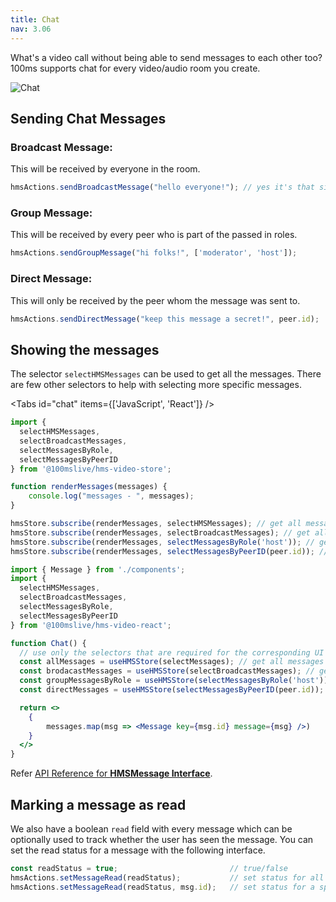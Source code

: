 ```yaml
---
title: Chat
nav: 3.06
---
```


What's a video call without being able to send messages to each other too? 100ms supports chat for every video/audio room you create.

![Chat](/guides/chat.png)

## Sending Chat Messages

### Broadcast Message:
This will be received by everyone in the room.

```js
hmsActions.sendBroadcastMessage("hello everyone!"); // yes it's that simple 😉
```

### Group Message:
This will be received by every peer who is part of the passed in roles.

```js
hmsActions.sendGroupMessage("hi folks!", ['moderator', 'host']);
```

### Direct Message:
This will only be received by the peer whom the message was sent to.

```js
hmsActions.sendDirectMessage("keep this message a secret!", peer.id);
```

## Showing the messages

The selector `selectHMSMessages` can be used to get all the messages. There are few other selectors to help with selecting
more specific messages.

<Tabs id="chat" items={['JavaScript', 'React']} />

<Tab id='chat-0'>

```js
import {
  selectHMSMessages,
  selectBroadcastMessages,
  selectMessagesByRole,
  selectMessagesByPeerID
} from '@100mslive/hms-video-store';

function renderMessages(messages) {
    console.log("messages - ", messages);
}

hmsStore.subscribe(renderMessages, selectHMSMessages); // get all messages
hmsStore.subscribe(renderMessages, selectBroadcastMessages); // get all broadcasted messages
hmsStore.subscribe(renderMessages, selectMessagesByRole('host')); // get conversation with the host role
hmsStore.subscribe(renderMessages, selectMessagesByPeerID(peer.id)); // get private conversation with peer
```

</Tab>

<Tab id='chat-1'>

```jsx
import { Message } from './components';
import {
  selectHMSMessages,
  selectBroadcastMessages,
  selectMessagesByRole,
  selectMessagesByPeerID
} from '@100mslive/hms-video-react';

function Chat() {
  // use only the selectors that are required for the corresponding UI
  const allMessages = useHMSStore(selectMessages); // get all messages
  const brodacastMessages = useHMSStore(selectBroadcastMessages); // get all broadcasted messages
  const groupMessagesByRole = useHMSStore(selectMessagesByRole('host')); // get conversation with the host role
  const directMessages = useHMSStore(selectMessagesByPeerID(peer.id)); // get private conversation with peer

  return <>
    {
        messages.map(msg => <Message key={msg.id} message={msg} />)
    }
  </>
}
```

</Tab>

Refer [API Reference for **HMSMessage Interface**](/api-reference/javascript/v2/interfaces/HMSMessage).

## Marking a message as read

We also have a boolean `read` field with every message which can be optionally used to track whether the user
has seen the message. You can set the read status for a message with the following interface.

```js
const readStatus = true;                         // true/false
hmsActions.setMessageRead(readStatus);           // set status for all messages
hmsActions.setMessageRead(readStatus, msg.id);   // set status for a specific message
```
